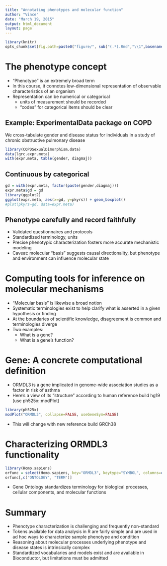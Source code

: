 ```yaml
---
title: "Annotating phenotypes and molecular function"
author: "Vince"
date: "March 19, 2015"
output: html_document
layout: page
---
```


```r
library(knitr)
opts_chunk$set(fig.path=paste0("figure/", sub("(.*).Rmd","\\1",basename(knitr:::knit_concord$get('infile'))), "-"))
```

# The phenotype concept


- "Phenotype" is an extremely broad term
- In this course, it connotes low-dimensional representation of observable characteristics of an organism
- Representation can be numerical or categorical
    * units of measurement should be recorded
    * "codes" for categorical items should be clear

## Example: ExperimentalData package on COPD

We cross-tabulate gender and disease status for individuals in a study of chronic obstructive pulmonary disease

```r
library(COPDSexualDimorphism.data)
data(lgrc.expr.meta)
with(expr.meta, table(gender, diagmaj))
```
## Continuous by categorical

```r
gd = with(expr.meta, factor(paste(gender,diagmaj)))
expr.meta$gd = gd
library(ggplot2)
ggplot(expr.meta, aes(x=gd, y=pkyrs)) + geom_boxplot()
#plot(pkyrs~gd, data=expr.meta)
```
## Phenotype carefully and record faithfully

- Validated questionnaires and protocols
- Standardized terminology, units
- Precise phenotypic characterization fosters more accurate mechanistic modeling
- Caveat: molecular "basis" suggests causal directionality, but phenotype and environment can influence molecular state

# Computing tools for inference on molecular mechanisms

- "Molecular basis" is likewise a broad notion
- Systematic terminologies exist to help clarify what is asserted in a given hypothesis or finding
- At the boundaries of scientific knowledge, disagreement is common and terminologies diverge
- Two examples: 
    * What is a gene?
    * What is a gene's function?
    
# Gene: A concrete computational definition

- ORMDL3 is a gene implicated in genome-wide association
studies as a factor in risk of asthma
- Here's a view of its "structure" according to human reference build hg19 (use ph525x::modPlot)
```r
library(ph525x)
modPlot("ORMDL3", collapse=FALSE, useGeneSym=FALSE)
```
* This will change with new reference build GRCh38

# Characterizing ORMDL3 functionality

```r
library(Homo.sapiens)
orfunc = select(Homo.sapiens, key="ORMDL3", keytype="SYMBOL", columns=c("GO", "TERM"))
orfunc[,c("ONTOLOGY", "TERM")]
```
- Gene Ontology standardizes terminology for biological processes, cellular components, and molecular functions

# Summary

* Phenotype characterization is challenging and frequently non-standard
* Tokens available for data analysis in R are fairly simple and are used in ad hoc ways to characterize sample phenotype and condition
* Reasoning about molecular processes underlying phenotype and disease states is intrinsically complex
* Standardized vocabularies and models exist and are available in Bioconductor, but limitations must be admitted


